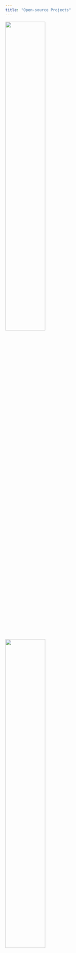 ```yaml
---
title: "Open-source Projects"
---
```


::: {.grid}

::: {.g-col-4}
[![](images/epichains_logo.svg){width=50%}](https://epiverse-trace.github.io/epichains/)
[![](images/EpiNow2_logo.png){width=50%}](https://epiforecasts.io/EpiNow2)
[![](images/epinowcast_logo.png){width=50%}](https://package.epinowcast.org/)
[![](images/primarycensored_logo.png){width=50%}](https://primarycensored.epinowcast.org/)
:::

::: {.g-col-8}
The following are open-source projects that I lead or contribute to:

* [epichains](https://github.com/epiverse-trace/epichains): a successor of [bpmodels](https://github.com/epiverse-trace/bpmodels), which is an R package
for analysing the distribution of the size and length of transmission chains.

* [EpiNow2](https://github.com/epiforecasts/EpiNow2): An R package to estimate
the time-varying reproduction number, growth rate, and doubling time using a
range of open-source tools and best practices.

* [epinowcast](https://github.com/epinowcast/epinowcast): An R package
that provides flexible and efficient methods to gain situational awareness during
outbreaks using currently available epidemiological observations and the reporting patterns of historical observations.

* [Epiverse Initiative](https://github.com/epiverse-trace/): An initiative that
aims provide an integrated, generalisable, and scalable community-driven software
ecosystem for outbreak analytics.

Find my GitHub page [here](https://github.com/jamesmbaazam).

I also,

* Review open source R code/packages for journals like the Journal of Open
Source Software. Do reach out if you need my services.

:::

:::